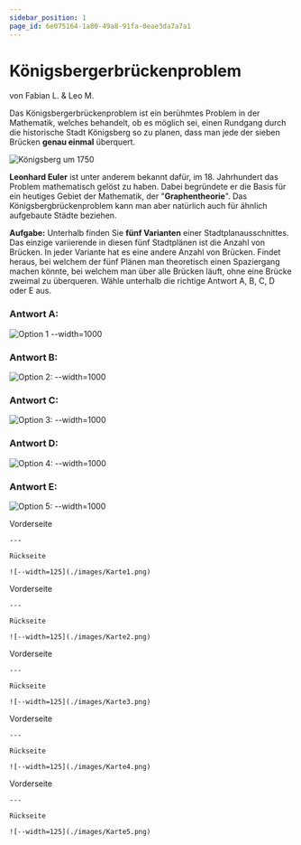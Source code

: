 ```yaml
---
sidebar_position: 1
page_id: 6e075164-1a80-49a8-91fa-0eae3da7a7a1
---
```



# Königsbergerbrückenproblem

von Fabian L. & Leo M.

Das Königsbergerbrückenproblem ist ein berühmtes Problem in der Mathematik, welches behandelt, ob es möglich sei, einen Rundgang durch die historische Stadt Königsberg so zu planen, dass man jede der sieben Brücken **genau einmal** überquert.

![Königsberg um 1750](./images/Konigsberg_bridges.png)

**Leonhard Euler** ist unter anderem bekannt dafür, im 18. Jahrhundert das Problem mathematisch gelöst zu haben. Dabei begründete er die Basis für ein heutiges Gebiet der Mathematik, der "**Graphentheorie**". Das Königsbergbrückenproblem kann man aber natürlich auch für ähnlich aufgebaute Städte beziehen.

**Aufgabe:** Unterhalb finden Sie **fünf Varianten** einer Stadtplanausschnittes. Das einzige variierende in diesen fünf Stadtplänen ist die Anzahl von Brücken. In jeder Variante hat es eine andere Anzahl von Brücken. Findet heraus, bei welchem der fünf Plänen man theoretisch einen Spaziergang machen könnte, bei welchem man über alle Brücken läuft, ohne eine Brücke zweimal zu überqueren. Wähle unterhalb die richtige Antwort A, B, C, D oder E aus.

### Antwort A:

![Option 1 --width=1000](./images/Karte-1.png)

### Antwort B:

![Option 2: --width=1000](./images/Karte2.png)

### Antwort C:

![Option 3: --width=1000](./images/Karte3.png)

### Antwort D:

![Option 4: --width=1000](./images/Karte4.png)

### Antwort E:

![Option 5: --width=1000](./images/Karte5.png)

<AdventureOptions>
  <AdventureOption label="A" nextGuessIn={60}>
    Vorderseite

    ---

    Rückseite

    ![--width=125](./images/Karte1.png)
  </AdventureOption>

  <AdventureOption label="B" nextGuessIn={60}>
    Vorderseite

    ---

    Rückseite

    ![--width=125](./images/Karte2.png)
  </AdventureOption>

  <AdventureOption label="C" nextGuessIn={60}>
    Vorderseite

    ---

    Rückseite

    ![--width=125](./images/Karte3.png)
  </AdventureOption>

  <AdventureOption label="D" nextGuessIn={60}>
    Vorderseite

    ---

    Rückseite

    ![--width=125](./images/Karte4.png)
  </AdventureOption>

  <AdventureOption label="E" nextGuessIn={60}>
    Vorderseite

    ---

    Rückseite

    ![--width=125](./images/Karte5.png)
  </AdventureOption>
</AdventureOptions>